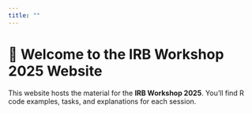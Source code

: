 ---
title: ""
---

# 👋 Welcome to the IRB Workshop 2025 Website

This website hosts the material for the **IRB Workshop 2025**. You'll find R code examples, tasks, and explanations for each session.
